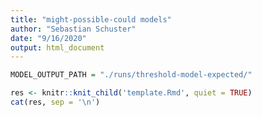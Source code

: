 ```yaml
---
title: "might-possible-could models"
author: "Sebastian Schuster"
date: "9/16/2020"
output: html_document
---
```


```r

MODEL_OUTPUT_PATH = "./runs/threshold-model-expected/"


```

```r
res <- knitr::knit_child('template.Rmd', quiet = TRUE)
cat(res, sep = '\n')
```